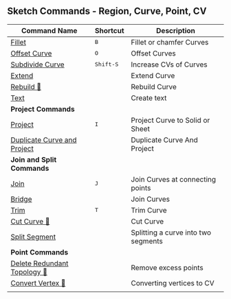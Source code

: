 ## Sketch Commands - Region, Curve, Point, CV
| Command Name                                                      | Shortcut           | Description                      |
| ----------------------------------------------------------------- | ------------------ | -------------------------------- |
| [Fillet](sketch/fillet)                                       | <kbd>B</kbd>       | Fillet or chamfer Curves         |
| [Offset Curve](sketch/offset-curve)                           | <kbd>O</kbd>       | Offset Curves                    |
| [Subdivide Curve](sketch/subdivide-curve)                     | <kbd>Shift-S</kbd> | Increase CVs of Curves           |
| [Extend](sketch/extend)                                       |                    | Extend Curve                     |
| [Rebuild 🚧](sketch/rebuild)                                     |                    | Rebuild Curve                    |
| [Text](sketch/text)                                           |                    | Create text                      |
| **Project Commands**                                              |                    |                                  |
| [Project](sketch/project)                                         | <kbd>I</kbd>       | Project Curve to Solid or Sheet  |
| [Duplicate Curve and Project](sketch/duplicate-curve-and-project) |                    | Duplicate Curve And Project      |
| **Join and Split Commands**                                       |                    |                                  |
| [Join](sketch/join)                                           | <kbd>J</kbd>       | Join Curves at connecting points |
| [Bridge](sketch/bridge)                                       |                    | Join Curves                      |
| [Trim](sketch/trim)                                           | <kbd>T</kbd>       | Trim Curve                       |
| [Cut Curve 🚧](sketch/cut-curve)                                 |                    | Cut Curve                        |
| [Split Segment](sketch/split-segment)                         |                    | Splitting a curve into two segments    |
| **Point Commands**                                                |                    |                                  |
| [Delete Redundant Topology 🚧](sketch/delete-redundant-topology) |                    | Remove excess points             |
| [Convert Vertex 🚧](sketch/convert-vertex)                       |                    | Converting vertices to CV        |
|                                                                   |                    |                                  |


